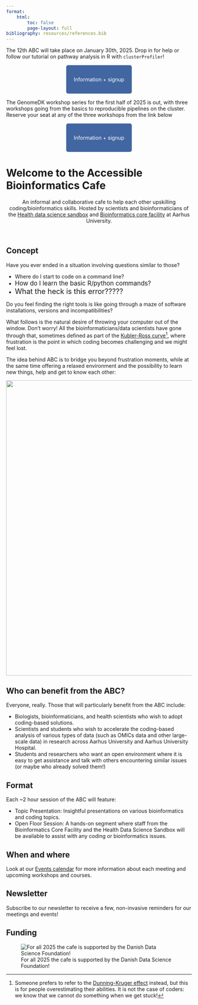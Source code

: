 ```yaml
---
format: 
    html:
        toc: false
        page-layout: full
bibliography: resources/references.bib
---
```


:::{.callout-warning title="Incoming Events"}
The 12th ABC will take place on January 30th, 2025. Drop in for help or follow our tutorial on pathway analysis in R with `clusterProfiler`!

&nbsp;

<p align="center">
  <a href="https://abc.au.dk/news/upcoming/2025-01-30-session12.html" style="background-color: #4266A1; color: #FFFFFF; padding: 30px 20px; text-decoration: none; border-radius: 5px;">
    Information + signup
  </a>
</p>

&nbsp;

The GenomeDK workshop series for the first half of 2025 is out, with three workshops going from the basics to reproducible pipelines on the cluster. Reserve your seat at any of the three workshops from the link below

&nbsp;

 <p align="center">
  <a href="https://genome.au.dk/news/workshop-series-in-2025/" style="background-color: #4266A1; color: #FFFFFF; padding: 30px 20px; text-decoration: none; border-radius: 5px;">
    Information + signup
  </a>
</p>

&nbsp;

:::

# Welcome to the Accessible Bioinformatics Cafe {.centered}

<div style="text-align: center;">
An informal and collaborative cafe to help each other upskilling coding/bioinformatics skills. Hosted by scientists and bioinformaticians of the [Health data science sandbox](https://hds-sandbox.github.io) and [Bioinformatics core facility](https://biomed.au.dk/bioinformatics-core-facility) at Aarhus University.
</div>

&nbsp;

## Concept

::: {.callout-note appearance="simple" icon="false"}

Have you ever ended in a situation involving questions similar to those?

- <span style="font-size:1em;">Where do I start to code on a command line?</span>
- <span style="font-size:1.2em;"> How do I learn the basic R/python commands?</span>
- <span style="font-size:1.4em;"> What the heck is this error?????</span>

Do you feel finding the right tools is like going through a maze of software installations, versions and incompatibilities?

:::

What follows is the natural desire of throwing your computer out of the window. Don't worry! All the bioinformaticians/data scientists have gone through that, sometimes defined as part of the [Kubler-Ross curve](https://en.wikipedia.org/wiki/Five_stages_of_grief)^[Someone prefers to refer to the [Dunning-Kruger effect](https://en.wikipedia.org/wiki/Dunning%E2%80%93Kruger_effect) instead, but this is for people overestimating their abilities. It is not the case of coders: we know that we cannot do something when we get stuck!], where frustration is the point in which coding becomes challenging and we might feel lost.

The idea behind ABC is to bridge you beyond frustration moments, while at the same time offering a relaxed environment and the possibility to learn new things, help and get to know each other:

![](img/homepage/gifABC.gif){fig-align=center width=800px}


## Who can benefit from the ABC?
 
Everyone, really. Those that will particularly benefit from the ABC include:

- Biologists, bioinformaticians, and health scientists who wish to adopt coding-based solutions.
- Scientists and students who wish to accelerate the coding-based analysis of various types of data (such as OMICs data and other large-scale data) in research across Aarhus University and Aarhus University Hospital.
- Students and researchers who want an open environment where it is easy to get assistance and talk with others encountering similar issues (or maybe who already solved them!)

## Format
 
Each ~2 hour session of the ABC will feature:

- Topic Presentation: Insightful presentations on various bioinformatics and coding topics.
- Open Floor Session: A hands-on segment where staff from the Bioinformatics Core Facility and the Health Data Science Sandbox will be available to assist with any coding or bioinformatics issues.

## When and where

Look at our [Events calendar](./news.qmd) for more information about each meeting and upcoming workshops and courses.

## Newsletter

Subscribe to our newsletter to receive a few, non-invasive reminders for our meetings and events!

<div class="ml-embedded" data-form="iGIYwp"></div>

## Funding

![For all 2025 the cafe is supported by the Danish Data Science Foundation!](img/DDSA.png){widht=500px fig-align="center"}
